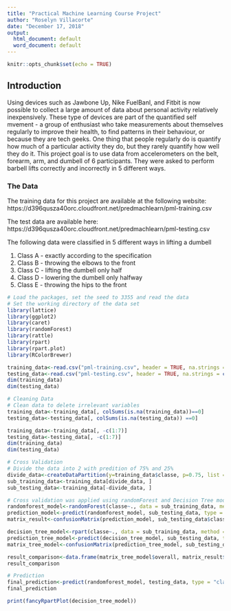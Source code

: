 ---
title: "Practical Machine Learning Course Project"
author: "Roselyn Villacorte"
date: "December 17, 2018"
output:
  html_document: default
  word_document: default
---

```{r setup, include=FALSE}
knitr::opts_chunk$set(echo = TRUE)
```

## Introduction

Using devices such as Jawbone Up, Nike FuelBanl, and Fitbit is now possible to collect a large amount of data about personal activity relatively inexpensively. These type of devices are part of the quantified self mvement - a group of enthusiast who take measurements about themselves regularly to improve their health, to find patterns in their behaviour, or because they are tech geeks. One thing that people regularly do is quantify how much of a particular activity they do, but they rarely quantify how well they do it. This project goal is to use data from accelerometers on the belt, forearm, arm, and dumbell of 6 participants. They were asked to perform barbell lifts correctly and incorrectly in 5 different ways.

### The Data
The training data for this project are available at the following website:
https://d396qusza40orc.cloudfront.net/predmachlearn/pml-training.csv

The test data are available here:
https://d396qusza40orc.cloudfront.net/predmachlearn/pml-testing.csv

The following data were classified in 5 different ways in lifting a dumbell

1. Class A - exactly according to the specification
2. Class B - throwing the elbows to the front
3. Class C - lifting the dumbell only half
4. Class D - lowering the dumbell only halfway
5. Class E - throwing the hips to the front
```{r echo=FALSE}
# Load the packages, set the seed to 3355 and read the data
# Set the working directory of the data set
library(lattice)
library(ggplot2)
library(caret)
library(randomForest)
library(rattle)
library(rpart)
library(rpart.plot)
library(RColorBrewer)

training_data<-read.csv("pml-training.csv", header = TRUE, na.strings = c("NA", "#DIV/0!", ""))
testing_data<-read.csv("pml-testing.csv", header = TRUE, na.strings = c("NA", "#DIV/0!", ""))
dim(training_data)
dim(testing_data)

# Cleaning Data
# Clean data to delete irrelevant variables
training_data<-training_data[, colSums(is.na(training_data))==0]
testing_data<-testing_data[, colSums(is.na(testing_data)) ==0]

training_data<-training_data[, -c(1:7)]
testing_data<-testing_data[, -c(1:7)]
dim(training_data)
dim(testing_data)

# Cross Validation
# Divide the data into 2 with predition of 75% and 25%
divide_data<-createDataPartition(y=training_data$classe, p=0.75, list = FALSE)
sub_training_data<-training_data[divide_data, ]
sub_testing_data<-training_data[-divide_data, ]

# Cross validation was applied using randomForest and Decision Tree model. Select the best model based on accuracy
randomforest_model<-randomForest(classe~., data = sub_training_data, method ="class")
prediction_model<-predict(randomforest_model, sub_testing_data, type = "class")
matrix_result<-confusionMatrix(prediction_model, sub_testing_data$classe)

decision_tree_model<-rpart(classe~., data = sub_training_data, method = "class")
prediction_tree_model<-predict(decision_tree_model, sub_testing_data, type = "class")
matrix_tree_model<-confusionMatrix(prediction_tree_model, sub_testing_data$classe)

result_comparison<-data.frame(matrix_tree_model$overall, matrix_result$overall)
result_comparison

# Prediction
final_prediction<-predict(randomforest_model, testing_data, type = "class")
final_prediction

```

```{r decision_tree_model, echo=TRUE}
print(fancyRpartPlot(decision_tree_model))
```